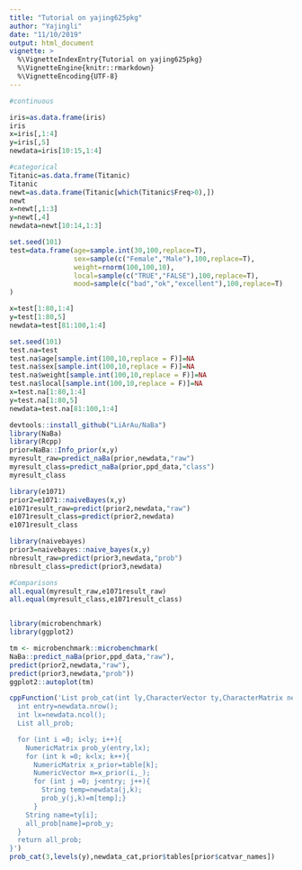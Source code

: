 ```yaml
---
title: "Tutorial on yajing625pkg"
author: "Yajingli"
date: "11/10/2019"
output: html_document
vignette: >
  %\VignetteIndexEntry{Tutorial on yajing625pkg}
  %\VignetteEngine{knitr::rmarkdown}
  %\VignetteEncoding{UTF-8}
---
```


```r
#continuous

iris=as.data.frame(iris)
iris
x=iris[,1:4]
y=iris[,5]
newdata=iris[10:15,1:4]

#categorical
Titanic=as.data.frame(Titanic)
Titanic
newt=as.data.frame(Titanic[which(Titanic$Freq>0),])
newt
x=newt[,1:3]
y=newt[,4]
newdata=newt[10:14,1:3]
```

```r
set.seed(101)
test=data.frame(age=sample.int(30,100,replace=T),
                sex=sample(c("Female","Male"),100,replace=T),
                weight=rnorm(100,100,10),
                local=sample(c("TRUE","FALSE"),100,replace=T),
                mood=sample(c("bad","ok","excellent"),100,replace=T)
)

x=test[1:80,1:4]
y=test[1:80,5]
newdata=test[81:100,1:4]
```

```r
set.seed(101)
test.na=test
test.na$age[sample.int(100,10,replace = F)]=NA
test.na$sex[sample.int(100,10,replace = F)]=NA
test.na$weight[sample.int(100,10,replace = F)]=NA
test.na$local[sample.int(100,10,replace = F)]=NA
x=test.na[1:80,1:4]
y=test.na[1:80,5]
newdata=test.na[81:100,1:4]
```

```r
devtools::install_github("LiArAu/NaBa")
library(NaBa)
library(Rcpp)
prior=NaBa::Info_prior(x,y)
myresult_raw=predict_naBa(prior,newdata,"raw")
myresult_class=predict_naBa(prior,ppd_data,"class")
myresult_class
```

```r
library(e1071)
prior2=e1071::naiveBayes(x,y)
e1071result_raw=predict(prior2,newdata,"raw")
e1071result_class=predict(prior2,newdata)
e1071result_class
```

```r
library(naivebayes)
prior3=naivebayes::naive_bayes(x,y)
nbresult_raw=predict(prior3,newdata,"prob")
nbresult_class=predict(prior3,newdata)
```

```r
#Comparisons
all.equal(myresult_raw,e1071result_raw)
all.equal(myresult_class,e1071result_class)


library(microbenchmark)
library(ggplot2)

tm <- microbenchmark::microbenchmark(
NaBa::predict_naBa(prior,ppd_data,"raw"),
predict(prior2,newdata,"raw"),
predict(prior3,newdata,"prob"))
ggplot2::autoplot(tm)
```
```r
cppFunction('List prob_cat(int ly,CharacterVector ty,CharacterMatrix newdata,List table){
  int entry=newdata.nrow();
  int lx=newdata.ncol();
  List all_prob;

  for (int i =0; i<ly; i++){
    NumericMatrix prob_y(entry,lx);
    for (int k =0; k<lx; k++){
      NumericMatrix x_prior=table[k];
      NumericVector m=x_prior(i,_);
      for (int j =0; j<entry; j++){
        String temp=newdata(j,k);
        prob_y(j,k)=m[temp];}
      }
    String name=ty[i];
    all_prob[name]=prob_y;
  }
  return all_prob;
}')
prob_cat(3,levels(y),newdata_cat,prior$tables[prior$catvar_names])

```
